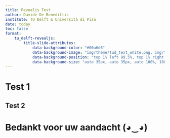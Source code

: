 ```yaml
---
title: Revealjs Test
author: Davide De Benedittis
institute: TU Delft & Università di Pisa
date: today
toc: false
format:
    tu_delft-revealjs:
        title-slide-attributes:
            data-background-color: "#00a6d6"
            data-background-image: "img/theme/tud_text_white.png, img/theme/unipi_text_white.webp, img/theme/ducks.png, img/theme/p1.png"
            data-background-position: "top 1% left 99.5%, top 1% right 99.5%, top 0% right 0%, top 0% right 0%"
            data-background-size: "auto 35px, auto 35px, auto 100%, 100% 100%"
---
```


# Test 1 {visibility="uncounted"}

## Test 2

# Bedankt voor uw aandacht (◕‿◕) {background-color="#00a6d6" background-image="img/theme/tud_text_white.png, img/theme/unipi_text_white.webp, img/theme/p3.png" data-background-size="auto 35px, auto 35px, 100% 100%" data-background-position="99.5% 1%, 0.5% 1%, 50% 50%" visibility="uncounted"}